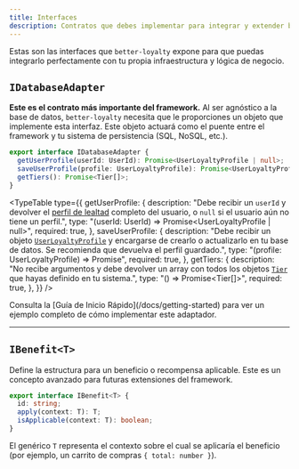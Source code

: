 ```yaml
---
title: Interfaces
description: Contratos que debes implementar para integrar y extender better-loyalty.
---
```





Estas son las interfaces que `better-loyalty` expone para que puedas integrarlo perfectamente con tu propia infraestructura y lógica de negocio.

## `IDatabaseAdapter`

**Este es el contrato más importante del framework.** Al ser agnóstico a la base de datos, `better-loyalty` necesita que le proporciones un objeto que implemente esta interfaz. Este objeto actuará como el puente entre el framework y tu sistema de persistencia (SQL, NoSQL, etc.).

```typescript
export interface IDatabaseAdapter {
  getUserProfile(userId: UserId): Promise<UserLoyaltyProfile | null>;
  saveUserProfile(profile: UserLoyaltyProfile): Promise<UserLoyaltyProfile>;
  getTiers(): Promise<Tier[]>;
}
```

<TypeTable
  type={{
    getUserProfile: {
      description:
        "Debe recibir un `userId` y devolver el [perfil de lealtad](/docs/api-reference/data-types#userloyaltyprofile) completo del usuario, o `null` si el usuario aún no tiene un perfil.",
      type: "(userId: UserId) => Promise<UserLoyaltyProfile | null>",
      required: true,
    },
    saveUserProfile: {
      description:
        "Debe recibir un objeto [`UserLoyaltyProfile`](/docs/api-reference/data-types#userloyaltyprofile) y encargarse de crearlo o actualizarlo en tu base de datos. Se recomienda que devuelva el perfil guardado.",
      type: "(profile: UserLoyaltyProfile) => Promise<UserLoyaltyProfile>",
      required: true,
    },
    getTiers: {
      description:
        "No recibe argumentos y debe devolver un array con todos los objetos [`Tier`](/docs/api-reference/data-types#tier) que hayas definido en tu sistema.",
      type: "() => Promise<Tier[]>",
      required: true,
    },
  }}
/>

<Callout title="Guía Práctica">
  Consulta la [Guía de Inicio Rápido](/docs/getting-started) para ver un ejemplo
  completo de cómo implementar este adaptador.
</Callout>

---

## `IBenefit<T>`

Define la estructura para un beneficio o recompensa aplicable. Este es un concepto avanzado para futuras extensiones del framework.

```typescript
export interface IBenefit<T> {
  id: string;
  apply(context: T): T;
  isApplicable(context: T): boolean;
}
```

El genérico `T` representa el contexto sobre el cual se aplicaría el beneficio (por ejemplo, un carrito de compras `{ total: number }`).
